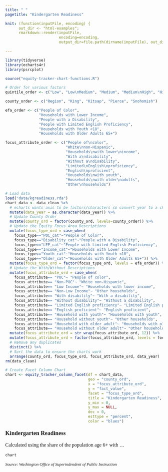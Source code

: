 ```yaml
---
title: " "
pagetitle: "Kindergarten Readiness"

knit: (function(inputFile, encoding) {
      out_dir <- "html-examples";
      rmarkdown::render(inputFile,
                        encoding=encoding,
                        output_dir=file.path(dirname(inputFile), out_dir))})

---
```


<style type="text/css">
.main-container {
  max-width: 100% !important;
  margin: auto;
}
</style>

```r
library(tidyverse)
library(echarts4r)
library(psrcplot)

source("equity-tracker-chart-functions.R")

# Order for various factors
quintile_order <- c("Low", "Low\nMedium", "Medium", "Medium\nHigh", "High")

county_order <- c("Region", "King", "Kitsap", "Pierce", "Snohomish")

efa_order <- c("People of Color", 
               "Households with Lower Income", 
               "People with a Disability", 
               "People with Limited English Proficiency", 
               "Households with Youth <18", 
               "Households with Older Adults 65+")

focus_attribute_order <- c("People of\ncolor", 
                           "White\nnon-Hispanic", 
                           "Households\nwith lower\nincome", 
                           "With a\ndisability", 
                           "Without a\ndisability",
                           "Limited\nEnglish\nproficiency", 
                           "English\nproficient",
                           "Households\nwith youth", 
                           "Households\nwith older\nadults",
                           "Other\nhouseholds")

# Load data
load("data/kgreadiness.rda")
chart_data <- data_clean %>%
  # echarts wants axis to be factors/characters so convert year to a character
  mutate(data_year = as.character(data_year)) %>%
  # Update County Order
  mutate(county_ord = factor(county_ord, levels=county_order)) %>%
  # Update the Equity Focus Area Descriptions
  mutate(focus_type_ord = case_when(
    focus_type=="POC_cat"~"People of Color",
    focus_type=="Disability_cat"~"People with a Disability",
    focus_type=="LEP_cat"~"People with Limited English Proficiency",
    focus_type=="Income_cat"~"Households with Lower Income",
    focus_type=="Youth_cat"~"Households with Youth <18",
    focus_type=="Older_cat"~"Households with Older Adults 65+")) %>%
  mutate(focus_type_ord = factor(focus_type_ord, levels = efa_order)) %>%
  # Update the With/Without Descriptions
  mutate(focus_attribute_ord = case_when(
    focus_attribute== "POC"~ "People of color",
    focus_attribute== "Non-POC"~ "White non-Hispanic",
    focus_attribute== "Low Income"~ "Households with lower income",
    focus_attribute== "Non-Low Income"~ "Other households",
    focus_attribute== "With disability"~ "With a disability",
    focus_attribute== "Without disability"~ "Without a disability",
    focus_attribute== "Limited English proficiency"~ "Limited English proficiency",
    focus_attribute== "English proficient"~ "English proficient",
    focus_attribute== "Household with youth"~ "Households with youth",
    focus_attribute== "Household without youth"~ "Other households",
    focus_attribute== "Household with older adult"~ "Households with older adults",
    focus_attribute== "Household without older adult"~ "Other households")) %>%
  mutate(focus_attribute_ord = str_wrap(focus_attribute_ord, 12)) %>%
  mutate(focus_attribute_ord = factor(focus_attribute_ord, levels = focus_attribute_order)) %>%
  # Remove any duplicates
  distinct() %>%
  # Sort the data to ensure the charts work
  arrange(county_ord, focus_type_ord, focus_attribute_ord, data_year)
rm(data_clean)

# Create Facet Column Chart
chart <- equity_tracker_column_facet(df = chart_data,
                                     geo = "county_ord",
                                     x = "focus_attribute_ord",
                                     y = "fact_value",
                                     facet = "focus_type_ord",
                                     title = "Kindergarten Readiness",
                                     y_min = 0,
                                     y_max = NULL,
                                     dec = 0,
                                     esttype = "percent",
                                     color = "blues")


```
<p style="font-family: Poppins; font-size:14pt; font-weight:bold">
Kindergarten Readiness 
</p>
<p style="font-family: Poppins; font-size:12pt; font-weight:normal">
Calculated using the share of the population age 6+ with ...
</p>
```r
chart
```
<p style="font-family: Poppins; font-size:10pt; font-style:italic">
Source: Washington Office of Superindendent of Public Instruction
</p> 
